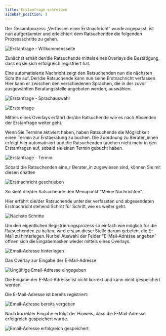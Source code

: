 ```yaml
---
title: Erstanfrage schreiben
sidebar_position: 3
---
```


Der Gesamtprozess „Verfassen einer Erstnachricht” wurde angepasst, ist nun aufgeräumter und erleichtert dem Ratsuchenden die folgenden Prozessschritte zu gehen.

![Erstanfrage - Willkommensseite](../../../static/img/images-onlineberatung/02_Ratsuchende_Erstanfrage.png)

Zunächst erhält der/die Ratsuchende mittels eines Overlays die Bestätigung, dass er/sie sich erfolgreich registriert hat.

Eine automatisierte Nachricht zeigt den Ratsuchenden nun die nächsten Schritte auf. Der/die Ratsuchende kann nun seine Erstnachricht verfassen. Hier kann er zwischen den verschiedenen Sprachen, die in der zuvor ausgewählten Beratungsstelle angeboten werden, auswählen.

![Erstanfrage - Sprachauswahl](../../../static/img/images-onlineberatung/02_Ratsuchende_Erstanfrage2.png)

![Erstanfrage](../../../static/img/images-onlineberatung/02_Ratsuchende_Erstanfrage3.png)

Mittels eines Overlays erfährt der/die Ratsuchende wie es nach Absenden der Erstanfrage weiter geht.

Wenn Sie Termine aktiviert haben, haben Ratsuchende die Möglichkeit einen Termin zur Erstberatung zu buchen. Die Zuordnung zu Berater_innen erfolgt hier automatisiert und die Ratsuchenden tauchen nicht mehr in den Erstanfragen auf, sobald sie einen Termin gebucht haben.

![Erstanfrage - Termin](../../../static/img/images-onlineberatung/02_Ratsuchende_Erstanfrage_Termin.png)

Sobald die Ratsuchenden eine_r Berater_in zugewiesen sind, können Sie mit diesen chatten

![Erstnachricht geschrieben](../../../static/img/images-onlineberatung/02_Ratsuchende_MeineNachrichten.png)

So sieht die/der Ratsuchende den Menüpunkt “Meine Nachrichten”.

Hier erfährt die/der Ratsuchende unter der verfassten und abgesendeten Erstnachricht stehend Schritt für Schritt, wie es weiter geht.

![Nächste Schritte](../../../static/img/images-onlineberatung/02_Ratsuchende_Erstanfrage_SoGehtEsWeiter.png)

Um den eigentlichen Registrierungsprozess so einfach wie möglich für die Ratsuchenden zu halten, wird erst an dieser Stelle darum gebeten, die E-Mail zu hinterlegen. Nur bei Auswahl der Felder “E-Mail-Adresse angeben” öffnen sich die Eingabemasken wieder mittels eines Overlays.

![Email-Adresse hinterlegen](../../../static/img/images-onlineberatung/02_Ratsuchende_Email.png)

Das Overlay zur Eingabe der E-Mail-Adresse

![Ungültige Email-Adresse eingegeben](../../../static/img/images-onlineberatung/02_Ratsuchende_Email_Ungültig.png)

Die Eingabe der E-Mail-Adresse ist nicht korrekt und kann nicht gespeichert werden.

Die E-Mail-Adresse ist bereits registriert:

![Email-Adresse bereits vergeben](../../../static/img/images-onlineberatung/02_Ratsuchende_Email_Vergeben.png)

Nach korrekter Eingabe erfolgt der Hinweis, dass die E-Mail-Adresse erfolgreich gespeichert wurde.

![Email-Adresse erfolgreich gespeichert](../../../static/img/images-onlineberatung/02_Ratsuchende_EmailSpeichern.png)
